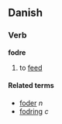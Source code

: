 ==Danish==
===Verb===
'''fodre'''

# to [[feed]]

====Related terms====
*[[foder]] ''n''
*[[fodring]] ''c''